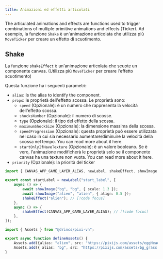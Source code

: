 ```yaml
---
title: Animazioni ed effetti articolati
---
```


The articulated animations and effects are functions used to trigger combinations of multiple <DynamicLink href="/start/canvas-tickers">primitive animations and effects (Ticker)</DynamicLink>. Ad esempio, la funzione `Shake` è un'animazione articolata che utilizza più `MoveTicker` per creare un effetto di scuotimento.

## Shake

La funzione `shakeEffect` è un'animazione articolata che scuote un componente canvas. (Utilizza più `MoveTicker` per creare l'effetto scuotimento)

Questa funzione ha i seguenti parametri:

- `alias`: Is the <DynamicLink href="/start/canvas-alias">alias</DynamicLink> to identify the component.
- `props`: le proprietà dell'effetto scossa. Le proprietà sono:
  - `speed` (Opzionale): è un numero che rappresenta la velocità dell'effetto scossa.
  - `shocksNumber` (Opzionale): il numero di scosse.
  - `type` (Opzionale): il tipo del effetto della scossa.
  - `maximumShockSize` (Opzionale): la dimensione massima della scossa.
  - `speedProgression` (Opzionale): questa proprietà può essere utilizzata nel caso in cui sia necessario aumentare/diminuire la velocità della scossa nel tempo. You can read more about it <DynamicLink href="/start/canvas-tickers#speed-progression-property">here</DynamicLink>.
  - `startOnlyIfHaveTexture` (Opzionale): è un valore booleano. Se è vero, l'animazione modificherà le proprietà solo se il componente canvas ha una texture non vuota. You can read more about it <DynamicLink href="/start/canvas-tickers#start-only-if-have-texture-property">here</DynamicLink>.
- `priority` (Opzionale): la priorità del ticker

```ts tab="labels/startLabel.ts"
import { CANVAS_APP_GAME_LAYER_ALIAS, newLabel, shakeEffect, showImage } from "@drincs/pixi-vn";

export const startLabel = newLabel("start_label", [
    async () => {
        await showImage("bg", "bg", { scale: 1.3 });
        await showImage("alien", "alien", { align: 0.5 });
        shakeEffect("alien"); // [!code focus]
    },
    async () => {
        shakeEffect(CANVAS_APP_GAME_LAYER_ALIAS); // [!code focus]
    },
]);
```

```ts tab="utils/defineAssets.ts"
import { Assets } from "@drincs/pixi-vn";

export async function defineAssets() {
    Assets.add({alias: "alien", src: "https://pixijs.com/assets/eggHead.png" });
    Assets.add({ alias: "bg", src: "https://pixijs.com/assets/bg_grass.jpg" });
}
```

<Sandbox
  template="q2nhhq"
  entry="/src/labels/startLabel.ts,/src/utils/assets-utility.ts"
/>
